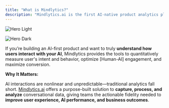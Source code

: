 ```yaml
---
title: "What is Mindlytics?"
description: "Mindlytics.ai is the first AI-native product analytics platform designed specifically for AI-driven applications—ranging from LLM-powered apps and chatbots to autonomous agents. Think of Mindlytics as the equivalent of Google Analytics, but purpose-built for LLM-based conversational and interactive experiences."
---
```


<img
  className="block dark:hidden"
  src="/images/hero-light.png"
  alt="Hero Light"
/>

<img
  className="hidden dark:block"
  src="/images/hero-dark.png"
  alt="Hero Dark"
/>

If you’re building an AI-first product and want to truly **understand how users interact with your AI**, Mindlytics provides the tools to quantitatively measure user's intent and behavior, optimize [Human-AI] engagement, and maximize conversion.

**Why It Matters:**

AI interactions are nonlinear and unpredictable—traditional analytics fall short. [Mindlytics.ai](http://Mindlytics.ai) offers a purpose-built solution to **capture, process, and analyze** conversational data, giving teams the actionable fidelity needed to **improve user experience, AI performance, and business outcomes**.